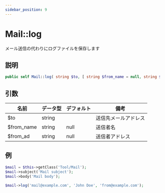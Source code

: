 ```yaml
---
sidebar_position: 9
---
```


# Mail::log

メール送信の代わりにログファイルを保存します

## 説明

```php
public self Mail::log( string $to, [ string $from_name = null, string $from_ad = null ] )
```

## 引数

| 名前       | データ型 | デフォルト | 備考             |
| ---------- | -------- | ---------- | ---------------- |
| $to        | string   |            | 送信先メールアドレス |
| $from_name | string   | null       | 送信者名         |
| $from_ad   | string   | null       | 送信者アドレス   |

## 例

```php title="Controller"
$mail = $this->getClass('Tool/Mail');
$mail->subject('Mail subject');
$mail->body('Mail body');

$mail->log('mail@example.com', 'John Doe', 'from@example.com');
```
